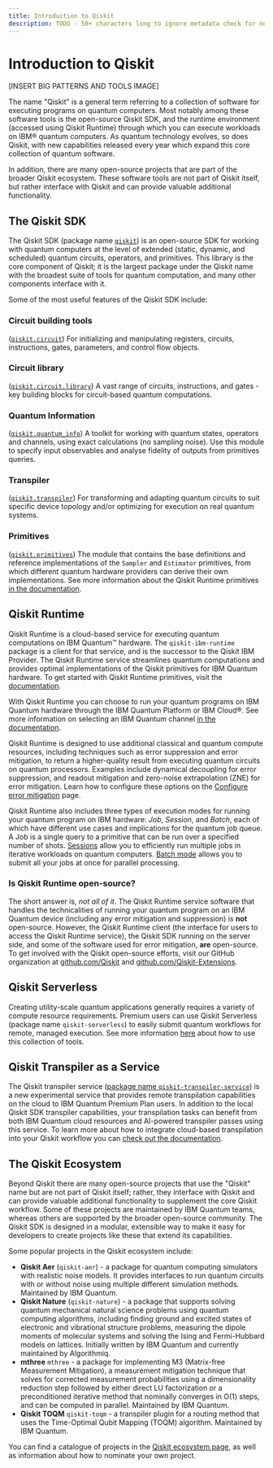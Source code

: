 ```yaml
---
title: Introduction to Qiskit
description: TODO - 50+ characters long to ignore metadata check for now!
---
```


# Introduction to Qiskit

[INSERT BIG PATTERNS AND TOOLS IMAGE]


The name "Qiskit" is a general term referring to a collection of software for executing programs on quantum computers. Most notably among these software tools is the open-source Qiskit SDK, and the runtime environment (accessed using Qiskit Runtime) through which you can execute workloads on IBM&reg; quantum computers. As quantum technology evolves, so does Qiskit, with new capabilities released every year which expand this core collection of quantum software. 

In addition, there are many open-source projects that are part of the broader Qiskit ecosystem. These software tools are not part of Qiskit itself, but rather interface with Qiskit and can provide valuable additional functionality.


## The Qiskit SDK

The Qiskit SDK (package name [`qiskit`](https://pypi.org/project/qiskit/)) is an open-source SDK for working with quantum computers at the level of extended (static, dynamic, and scheduled) quantum circuits, operators, and primitives. This library is the core component of Qiskit; it is the largest package under the Qiskit name with the broadest suite of tools for quantum computation, and many other components interface with it.

Some of the most useful features of the Qiskit SDK include:

### Circuit building tools 
([`qiskit.circuit`](https://docs.quantum.ibm.com/api/qiskit/circuit))
For initializing and manipulating registers, circuits, instructions, gates, parameters, and control flow objects. 

### Circuit library 
([`qiskit.circuit.library`](https://docs.quantum.ibm.com/api/qiskit/circuit_library)) 
A vast range of circuits, instructions, and gates - key building blocks for circuit-based quantum computations.

### Quantum Information
([`qiskit.quantum_info`](https://docs.quantum.ibm.com/api/qiskit/quantum_info))
A toolkit for working with quantum states, operators and channels, using exact calculations (no sampling noise). Use this module to specify input observables and analyse fidelity of outputs from primitives queries.

### Transpiler 
([`qiskit.transpiler`](https://docs.quantum.ibm.com/api/qiskit/transpiler))
For transforming and adapting quantum circuits to suit specific device topology and/or optimizing for execution on real quantum systems.

### Primitives 
([`qiskit.primitives`](https://docs.quantum.ibm.com/api/qiskit/primitives))
The module that contains the base definitions and reference implementations of the `Sampler` and `Estimator` primitives, from which different quantum hardware providers can derive their own implementations. See more information about the Qiskit Runtime primitives [in the documentation](https://docs.quantum.ibm.com/run/primitives).


## Qiskit Runtime

Qiskit Runtime is a cloud-based service for executing quantum computations on IBM Quantum&trade; hardware. The `qiskit-ibm-runtime` package is a client for that service, and is the successor to the Qiskit IBM Provider. The Qiskit Runtime service streamlines quantum computations and provides optimal implementations of the Qiskit primitives for IBM Quantum hardware. To get started with Qiskit Runtime primitives, visit the [documentation](https://docs.quantum.ibm.com/run/primitives-get-started). 

With Qiskit Runtime you can choose to run your quantum programs on IBM Quantum hardware through the IBM Quantum Platform or IBM Cloud&reg;. See more information on selecting an IBM Quantum channel [in the documentation](https://docs.quantum.ibm.com/start/setup-channel).

Qiskit Runtime is designed to use additional classical and quantum compute resources, including techniques such as error suppression and error mitigation, to return a higher-quality result from executing quantum circuits on quantum processors. Examples include dynamical decoupling for error suppression, and readout mitigation and zero-noise extrapolation (ZNE) for error mitigation. Learn how to configure these options on the [Configure error mitigation](https://docs.quantum.ibm.com/run/configure-error-mitigation) page.


Qiskit Runtime also includes three types of execution modes for running your quantum program on IBM hardware: _Job_, _Session_, and _Batch_, each of which have different use cases and implications for the quantum job queue. A Job is a single query to a primitive that can be run over a specified number of shots. [Sessions](https://docs.quantum.ibm.com/run/sessions) allow you to efficiently run multiple jobs in iterative workloads on quantum computers. [Batch mode](https://docs.quantum.ibm.com/run/run-jobs-batch) allows you to submit all your jobs at once for parallel processing.

### Is Qiskit Runtime open-source?
The short answer is, _not all of it_. The Qiskit Runtime service software that handles the technicalities of running your quantum program on an IBM Quantum device (including any error mitigation and suppression) is **not** open-source. However, the Qiskit Runtime client (the interface for users to access the Qiskit Runtime service), the Qiskit SDK running on the server side, and some of the software used for error mitigation, **are** open-source.  To get involved with the Qiskit open-source efforts, visit our GitHub organization at [github.com/Qiskit](https://github.com/Qiskit) and [github.com/Qiskit-Extensions](https://github.com/Qiskit-Extensions/).


## Qiskit Serverless
Creating utility-scale quantum applications generally requires a variety of compute resource requirements. Premium users can use Qiskit Serverless (package name `qiskit-serverless`) to easily submit quantum workflows for remote, managed execution. See more information [here](https://docs.quantum.ibm.com/run/quantum-serverless) about how to use this collection of tools.


## Qiskit Transpiler as a Service
The Qiskit transpiler service ([package name `qiskit-transpiler-service`](https://pypi.org/project/qiskit-transpiler-service/)) is a new experimental service that provides remote transpilation capabilities on the cloud to IBM Quantum Premium Plan users. In addition to the local Qiskit SDK transpiler capabilities, your transpilation tasks can benefit from both IBM Quantum cloud resources and AI-powered transpiler passes using this service. To learn more about how to integrate cloud-based transpilation into your Qiskit workflow you can [check out the documentation](https://docs.quantum.ibm.com/transpile/qiskit-transpiler-service).


## The Qiskit Ecosystem

Beyond Qiskit there are many open-source projects that use the "Qiskit" name but are not part of Qiskit itself; rather, they interface with Qiskit and can provide valuable additional functionality to supplement the core Qiskit workflow. Some of these projects are maintained by IBM Quantum teams, whereas others are supported by the broader open-source community. The Qiskit SDK is designed in a modular, extensible way to make it easy for developers to create projects like these that extend its capabilities.

Some popular projects in the Qiskit ecosystem include:

- **Qiskit Aer** (`qiskit-aer`) - a package for quantum computing simulators with realistic noise models. It provides interfaces to run quantum circuits with or without noise using multiple different simulation methods. Maintained by IBM Quantum.
- **Qiskit Nature** (`qiskit-nature`) - a package that supports solving quantum mechanical natural science problems using quantum computing algorithms, including finding ground and excited states of electronic and vibrational structure problems, measuring the dipole moments of molecular systems and solving the Ising and Fermi-Hubbard models on lattices.  Initially written by IBM Quantum and currently maintained by Algorithmiq.
- **mthree** `mthree` - a package for implementing M3 (Matrix-free Measurement Mitigation), a measurement mitigation technique that solves for corrected measurement probabilities using a dimensionality reduction step followed by either direct LU factorization or a preconditioned iterative method that nominally converges in O(1) steps, and can be computed in parallel. Maintained by IBM Quantum.
- **Qiskit TOQM** `qiskit-toqm` - a transpiler plugin for a routing method that uses the Time-Optimal Qubit Mapping (TOQM) algorithm. Maintained by IBM Quantum.

You can find a catalogue of projects in the [Qiskit ecosystem page](https://qiskit.github.io/ecosystem/), as well as information about how to nominate your own project.

